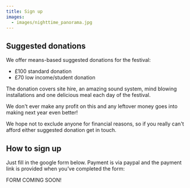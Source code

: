 ```yaml
---
title: Sign up
images:
  - images/nighttime_panorama.jpg
---
```

## Suggested donations

We offer means-based suggested donations for the festival:
* £100 standard donation
* £﻿70 low income/student donation

T﻿he donation covers site hire, an amazing sound system, mind blowing installations and one delicious meal each day of the festival.

We don't ever make any profit on this and any leftover money goes into making next year even better! 

We hope not to exclude anyone for financial reasons, so if you really can't afford either suggested donation get in touch.

## How to sign up

Just fill in the google form below. Payment is via paypal and the payment link is provided when you’ve completed the form:

F﻿ORM COMING SOON!